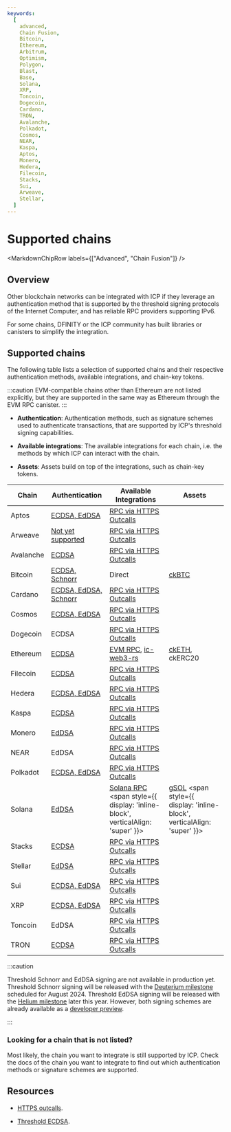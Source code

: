 ```yaml
---
keywords:
  [
    advanced,
    Chain Fusion,
    Bitcoin,
    Ethereum,
    Arbitrum,
    Optimism,
    Polygon,
    Blast,
    Base,
    Solana,
    XRP,
    Toncoin,
    Dogecoin,
    Cardano,
    TRON,
    Avalanche,
    Polkadot,
    Cosmos,
    NEAR,
    Kaspa,
    Aptos,
    Monero,
    Hedera,
    Filecoin,
    Stacks,
    Sui,
    Arweave,
    Stellar,
  ]
---
```



# Supported chains

<MarkdownChipRow labels={["Advanced", "Chain Fusion"]} />

## Overview

Other blockchain networks can be integrated with ICP if they leverage an
authentication method that is supported by the threshold signing protocols of
the Internet Computer, and has reliable RPC providers supporting IPv6.

For some chains, DFINITY or the ICP community has built libraries or canisters
to simplify the integration.

## Supported chains

The following table lists a selection of supported chains and their respective
authentication methods, available integrations, and chain-key tokens.

:::caution EVM-compatible chains other than Ethereum are not listed explicitly,
but they are supported in the same way as Ethereum through the EVM RPC canister.
:::

- **Authentication**: Authentication methods, such as signature schemes used to
  authenticate transactions, that are supported by ICP's threshold signing
  capabilities.

- **Available integrations**: The available integrations for each chain, i.e.
  the methods by which ICP can interact with the chain.

- **Assets**: Assets build on top of the integrations, such as chain-key tokens.

| Chain     | Authentication                                                         | Available Integrations                                                                                                                         | Assets                                                                                                                                          |
| --------- | ---------------------------------------------------------------------- | ---------------------------------------------------------------------------------------------------------------------------------------------- | ----------------------------------------------------------------------------------------------------------------------------------------------- |
| Aptos     | [ECDSA, EdDSA](https://aptos.dev/en/network/blockchain/accounts)                                                           | [RPC via HTTPS Outcalls](docs/developer-docs/smart-contracts/advanced-features/https-outcalls/https-outcalls-overview.mdx)                     |    
| Arweave   | [Not yet supported](https://github.com/ArweaveTeam/arweave/issues/486) | [RPC via HTTPS Outcalls](docs/developer-docs/smart-contracts/advanced-features/https-outcalls/https-outcalls-overview.mdx)                     |
| Avalanche | [ECDSA](https://docs.avax.network/reference/standards/cryptographic-primitives)                                                                 | [RPC via HTTPS Outcalls](docs/developer-docs/smart-contracts/advanced-features/https-outcalls/https-outcalls-overview.mdx)                     |
| Bitcoin   | [ECDSA, Schnorr](/docs/current/developer-docs/multi-chain/bitcoin/using-btc/generate-addresses)                                                        | Direct                                                                                                                                         | [ckBTC](docs/developer-docs/multi-chain/chain-key-tokens/ckbtc/overview.mdx)                                                                    |
| Cardano   | [ECDSA, EdDSA, Schnorr ](https://developers.cardano.org/docs/governance/cardano-improvement-proposals/cip-0049/)                                                 | [RPC via HTTPS Outcalls](docs/developer-docs/smart-contracts/advanced-features/https-outcalls/https-outcalls-overview.mdx)                     |                                                                                                                                                 |
| Cosmos    | [ECDSA, EdDSA](https://docs.cosmos.network/v0.50/learn/beginner/accounts)                                                           | [RPC via HTTPS Outcalls](docs/developer-docs/smart-contracts/advanced-features/https-outcalls/https-outcalls-overview.mdx)                     |
| Dogecoin  | ECDSA                                                                  | [RPC via HTTPS Outcalls](docs/developer-docs/smart-contracts/advanced-features/https-outcalls/https-outcalls-overview.mdx)                     |                                                                                                                                                 |
| Ethereum  | [ECDSA](/docs/current/developer-docs/multi-chain/ethereum/using-eth/generating-addresses)                                                                  | [EVM RPC](docs/developer-docs/multi-chain/ethereum/evm-rpc/overview.mdx), [ic-web3-rs](https://github.com/horizonx-tech/ic-web3-rs)            | [ckETH](docs/developer-docs/multi-chain/chain-key-tokens/cketh/overview.mdx), ckERC20                                                           |
| Filecoin  | [ECDSA](https://spec.filecoin.io/algorithms/crypto/signatures/)                                                                  | [RPC via HTTPS Outcalls](docs/developer-docs/smart-contracts/advanced-features/https-outcalls/https-outcalls-overview.mdx)                     |
| Hedera    | [ECDSA, EdDSA](https://docs.hedera.com/hedera/core-concepts/keys-and-signatures)                                                           | [RPC via HTTPS Outcalls](docs/developer-docs/smart-contracts/advanced-features/https-outcalls/https-outcalls-overview.mdx)                     |
| Kaspa     | [ECDSA](https://github.com/kaspanet/go-secp256k1/blob/master/ecdsa_privkey.go)                                                                  | [RPC via HTTPS Outcalls](docs/developer-docs/smart-contracts/advanced-features/https-outcalls/https-outcalls-overview.mdx)                     |
| Monero    | [EdDSA](https://getmonero.dev/cryptography/asymmetric/edwards25519.html)                                                                  | [RPC via HTTPS Outcalls](docs/developer-docs/smart-contracts/advanced-features/https-outcalls/https-outcalls-overview.mdx)                     |
| NEAR      | EdDSA                                                                  | [RPC via HTTPS Outcalls](docs/developer-docs/smart-contracts/advanced-features/https-outcalls/https-outcalls-overview.mdx)                     |
| Polkadot  | [ECDSA, EdDSA](https://wiki.polkadot.network/docs/learn-cryptography)                                                           | [RPC via HTTPS Outcalls](docs/developer-docs/smart-contracts/advanced-features/https-outcalls/https-outcalls-overview.mdx)                     |
| Solana    | [EdDSA](https://solana.com/docs/core/accounts#account)                                                                  | [Solana RPC](https://github.com/mfactory-lab/ic-solana) <span style={{ display: 'inline-block', verticalAlign: 'super' }}><AlphaChip /></span> | [gSOL](https://galactic-bridge-tzbjl.ondigitalocean.app/) <span style={{ display: 'inline-block', verticalAlign: 'super' }}><BetaChip /></span> |
| Stacks    | [ECDSA](https://github.com/stacks-network/keylib-py)                                                                  | [RPC via HTTPS Outcalls](docs/developer-docs/smart-contracts/advanced-features/https-outcalls/https-outcalls-overview.mdx)                     |
| Stellar   | [EdDSA](https://developers.stellar.org/docs/smart-contracts/smart-wallets#secp256r1)                                                                  | [RPC via HTTPS Outcalls](docs/developer-docs/smart-contracts/advanced-features/https-outcalls/https-outcalls-overview.mdx)                     |
| Sui       | [ECDSA, EdDSA](https://blog.sui.io/wallet-cryptography-specifications/)                                                           | [RPC via HTTPS Outcalls](docs/developer-docs/smart-contracts/advanced-features/https-outcalls/https-outcalls-overview.mdx)                     |
| XRP       | [ECDSA, EdDSA](https://xrpl.org/docs/concepts/accounts/cryptographic-keys/#signing-algorithms)                                                           | [RPC via HTTPS Outcalls](docs/developer-docs/smart-contracts/advanced-features/https-outcalls/https-outcalls-overview.mdx)                     |                                                                                                                                                 |
| Toncoin   | EdDSA                                                                  | [RPC via HTTPS Outcalls](docs/developer-docs/smart-contracts/advanced-features/https-outcalls/https-outcalls-overview.mdx)                     |                                                                                                                                                 |
| TRON      | [ECDSA](https://github.com/tronprotocol/tips/issues/120)                                                                  | [RPC via HTTPS Outcalls](docs/developer-docs/smart-contracts/advanced-features/https-outcalls/https-outcalls-overview.mdx)                     |                                                                                                                                                 |

:::caution

Threshold Schnorr and EdDSA signing are not available in production yet.
Threshold Schnorr signing will be released with the
[Deuterium milestone](https://internetcomputer.org/roadmap#Chain%20Fusion-Deuterium)
scheduled for August 2024. Threshold EdDSA signing will be released with the
[Helium milestone](https://internetcomputer.org/roadmap#Chain%20Fusion-Helium)
later this year. However, both signing schemes are already available as a
[developer preview](https://github.com/domwoe/schnorr_canister).

:::

### Looking for a chain that is not listed?

Most likely, the chain you want to integrate is still supported by ICP. Check
the docs of the chain you want to integrate to find out which authentication
methods or signature schemes are supported.

## Resources

- [HTTPS outcalls](/docs/current/developer-docs/smart-contracts/advanced-features/https-outcalls/https-outcalls-overview).

- [Threshold ECDSA](/docs/current/developer-docs/smart-contracts/encryption/t-ecdsa).

